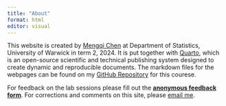 ```yaml
---
title: "About"
format: html
editor: visual
---
```


This website is created by [Mengqi Chen](https://warwick.ac.uk/fac/sci/statistics/staff/research_students/mchen/) at Department of Statistics, University of Warwick in term 2, 2024. It is put together with [Quarto](https://quarto.org/), which is an open-source scientific and technical publishing system designed to create dynamic and reproducible documents. The markdown files for the webpages can be found on my [GitHub Repository](https://github.com/MengqiChenMC/ST117_Lab_notes) for this courese.

For feedback on the lab sessions please fill out the [**anonymous feedback form**](https://forms.gle/AGjRMmWt4eaecu1R7). For corrections and comments on this site, please [email me](mailto:mengqi.chen.2@warwick.ac.uk).

